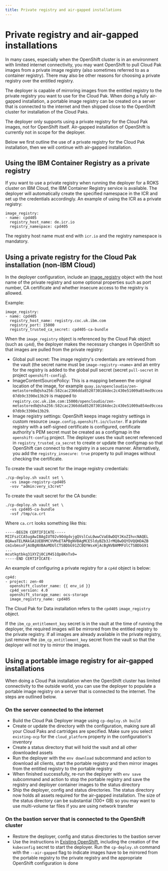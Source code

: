 ```yaml
---
title: Private registry and air-gapped installations
---
```


# Private registry and air-gapped installations

In many cases, especially when the OpenShift cluster is in an environment with limited internet connectivity, you may want OpenShift to pull Cloud Pak images from a private image registry (also sometimes referred to as a container registry). There may also be other reasons for choosing a private registry over the entitled registry.

The deployer is capable of mirroring images from the entitled registry to the private registry you want to use for the Cloud Pak. When doing a fully air-gapped installation, a portable image registry can be created on a server that is connected to the internet and then shipped close to the OpenShift cluster for installation of the Cloud Paks.

<InlineNotification kind="info">
The deployer only supports using a private registry for the Cloud Pak images, not for OpenShift itself. Air-gapped installation of OpenShift is currently not in scope for the deployer.
</InlineNotification>

Below we first outline the use of a private registry for the Cloud Pak installation, then we will continue with air-gapped installation.

## Using the IBM Container Registry as a private registry
If you want to use a private registry when running the deployer for a ROKS cluster on IBM Cloud, the IBM Container Registry service is available. The deployer will automatically create the specified namespace in the ICR and set up the credentials accordingly. An example of using the ICR as a private registry:

```
image_registry:
- name: cpd405
  registry_host_name: de.icr.io
  registry_namespace: cpd405
```

The registry host name must end with `icr.io` and the registry namespace is mandatory.

## Using a private registry for the Cloud Pak installation (non-IBM Cloud)
In the deployer configuration, include an [image_registry](/cpd-design/objects/cloud-paks#image_registry) object with the host name of the private registry and some optional properties such as port number, CA certificate and whether insecure access to the registry is allowed.

Example:
```
image_registry:
- name: cpd405
  registry_host_name: registry.coc.uk.ibm.com
  registry_port: 15000
  registry_trusted_ca_secret: cpd405-ca-bundle
```

When the `image_registry` object is referenced by the Cloud Pak object (such as `cp4d`), the deployer makes the necessary changes in OpenShift so that images are pulled from the private registry:
* Global pull secret: The image registry's credentials are retrieved from the vault (the secret name must be `image-registry-<name>` and an entry for the registry is added to the global pull secret (secret `pull-secret` in project `openshift-config`).
* ImageContentSourcePolicy: This is a mapping between the original location of the image, for example `quay.io/opencloudio/zen-metastoredb@sha256:582cac2366dda8520730184dec2c430e51009a854ed9ccea07db9c3390e13b29` is mapped to `registry.coc.uk.ibm.com:15000/opencloudio/zen-metastoredb@sha256:582cac2366dda8520730184dec2c430e51009a854ed9ccea07db9c3390e13b29`.
* Image registry settings: OpenShift keeps image registry settings in custom resource `image.config.openshift.io/cluster`. If a private registry with a self-signed certificate is configured, certificate authority's PEM secret must be created as a configmap in the `openshift-config` project. The deployer uses the vault secret referenced in `registry_trusted_ca_secret` to create or update the configmap so that OpenShift can connect to the registry in a secure manner. Alternatively, you add the `registry_insecure: true` property to pull images without checking the certificate.

To create the vault secret for the image registry credentials:
```
./cp-deploy.sh vault set \
  -vs image-registry-cpd405
  -vsv "admin:very_s3cret"
```

To create the vault secret for the CA bundle:
```
./cp-deploy.sh vault set \
  -vs cpd405-ca-bundle
  -vsf /tmp/ca.crt
```

Where `ca.crt` looks something like this:
```
-----BEGIN CERTIFICATE-----
MIIFszCCA5ugAwIBAgIUT02v9OdgdvjgQVslCuL0wwCVaE8wDQYJKoZIhvcNAQEL
BQAwaTELMAkGA1UEBhMCVVMxETAPBgNVBAgMCE5ldyBZb3JrMQ8wDQYDVQQHDAZB
cm1vbmsxFjAUBgNVBAoMDUlCTSBDbG91ZCBQYWsxHjAcBgNVBAMMFUlCTSBDbG91
...
mcutkgtbkq31XYZj0CiM451Qp8KnTx0=
-----END CERTIFICATE-
```

An example of configuring a private registry for a `cp4d` object is below:
```
cp4d:
- project: zen-40
  openshift_cluster_name: {{ env_id }}
  cp4d_version: 4.0
  openshift_storage_name: ocs-storage
  image_registry_name: cpd405
```

The Cloud Pak for Data installation refers to the `cpd405` `image_registry` object.

If the `ibm_cp_entitlement_key` secret is in the vault at the time of running the deployer, the required images will be mirrored from the entitled registry to the private registry. If all images are already available in the private registry, just remove the `ibm_cp_entitlement_key` secret from the vault so that the deployer will not try to mirror the images.

## Using a portable image registry for air-gapped installations
When doing a Cloud Pak installation when the OpenShift cluster has limited connectivity to the outside world, you can use the deployer to populate a portable image registry on a server that is connected to the internet. The steps are outlined below.

### On the server connected to the internet
* Build the Cloud Pak Deployer image using `cp-deploy.sh build`
* Create or update the directory with the configuration, making sure all your Cloud Paks and cartridges are specified. Make sure you select `existing-ocp` for the `cloud_platform` property in the configuration's inventory
* Create a status directory that will hold the vault and all other downloaded assets
* Run the deployer with the `env download` subcommand and action to download all clients, start the portable registry and then mirror images from the entitled registry to the portable registry
* When finished successfully, re-run the deployer with `env save` subcommand and action to stop the portable registry and save the registry and deployer container images to the status directory
* Ship the deployer, config and status directories. The status directory now holds all assets required for the air-gapped installation. The size of the status directory can be substantial (100+ GB) so you may want to use multi-volume tar files if you are using network transfer

### On the bastion server that is connected to the OpenShift cluster
* Restore the deployer, config and status directories to the bastion server
* Use the instructions in [Existing OpenShift](/cp-deploy/run/run-on-existing-openshift), including the creation of the `kubeconfig` secret to start the deployer. Run the `cp-deploy.sh` command with the `--air-gapped` flag to indicate images have to be mirrored from the portable registry to the private registry and the appropriate OpenShift configuration is done